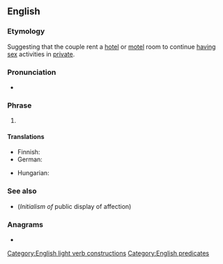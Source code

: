 ==English==

===Etymology===
Suggesting that the couple rent a [[hotel]] or [[motel]] room to continue [[having sex]] activities in [[private]].

===Pronunciation===
* {{audio|en|en-au-get a room.ogg|Audio (AU)}}

===Phrase===
{{en-phrase}}

# {{lb|en|idiomatic|informal|sometimes|humorous}} {{non-gloss definition|Used to instruct a couple to stop displaying [[physical]] [[affection]] in [[public]].}}

====Translations====
{{trans-top|used to instruct a couple to stop displaying physical affection in public}}
* Finnish: {{t|fi|hankkikaa huone}}
* German: {{t|de|nehmt euch ein Zimmer}} {{q|not very much used}}
{{trans-mid}}
* Hungarian: {{t|hu|menjetek szobára}}
{{trans-bottom}}

===See also===
* {{l|en|PDA}} (''Initialism of'' public display of affection)

===Anagrams===
* {{anagrams|en|a=aegmoort|Moorgate}}

[[Category:English light verb constructions]]
[[Category:English predicates]]